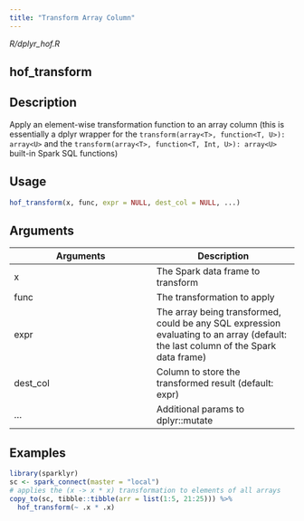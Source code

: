 ```yaml
---
title: "Transform Array Column"
---
```


*R/dplyr_hof.R*

## hof_transform

## Description
Apply an element-wise transformation function to an array column (this is essentially a dplyr wrapper for the `transform(array<T>, function<T, U>): array<U>` and the `transform(array<T>, function<T, Int, U>): array<U>` built-in Spark SQL functions) 


## Usage
```r
hof_transform(x, func, expr = NULL, dest_col = NULL, ...) 
```

## Arguments
|Arguments|Description|
|---|---|
| x | The Spark data frame to transform |
| func | The transformation to apply |
| expr | The array being transformed, could be any SQL expression evaluating to an array (default: the last column of the Spark data frame) |
| dest_col | Column to store the transformed result (default: expr) |
| ... | Additional params to dplyr::mutate |





## Examples
```r
library(sparklyr) 
sc <- spark_connect(master = "local") 
# applies the (x -> x * x) transformation to elements of all arrays 
copy_to(sc, tibble::tibble(arr = list(1:5, 21:25))) %>% 
  hof_transform(~ .x * .x) 
```


